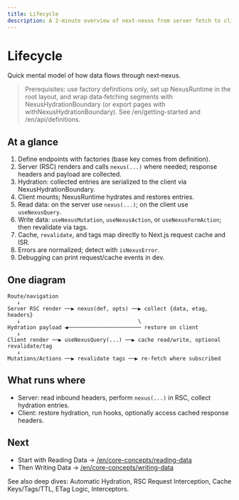```yaml
---
title: Lifecycle
description: A 2‑minute overview of next‑nexus from server fetch to client hydration, cache, and revalidation.
---
```


# Lifecycle

Quick mental model of how data flows through next‑nexus.

> Prerequisites: use factory definitions only, set up NexusRuntime in the root layout, and wrap data‑fetching segments with NexusHydrationBoundary (or export pages with withNexusHydrationBoundary). See /en/getting-started and /en/api/definitions.

## At a glance
1) Define endpoints with factories (base key comes from definition).
2) Server (RSC) renders and calls `nexus(...)` where needed; response headers and payload are collected.
3) Hydration: collected entries are serialized to the client via NexusHydrationBoundary.
4) Client mounts; NexusRuntime hydrates and restores entries.
5) Read data: on the server use `nexus(...)`; on the client use `useNexusQuery`.
6) Write data: `useNexusMutation`, `useNexusAction`, or `useNexusFormAction`; then revalidate via tags.
7) Cache, `revalidate`, and tags map directly to Next.js request cache and ISR.
8) Errors are normalized; detect with `isNexusError`.
9) Debugging can print request/cache events in dev.

## One diagram
```text path=null start=null
Route/navigation
   ↓
Server RSC render ──▶ nexus(def, opts) ──▶ collect {data, etag, headers}
   ↓                                     \
Hydration payload ◀─────────────────────── restore on client
   ↓
Client render ──▶ useNexusQuery(...) ──▶ cache read/write, optional revalidate/tag
   ↓
Mutations/Actions ──▶ revalidate tags ──▶ re-fetch where subscribed
```

## What runs where
- Server: read inbound headers, perform `nexus(...)` in RSC, collect hydration entries.
- Client: restore hydration, run hooks, optionally access cached response headers.

## Next
- Start with Reading Data → [/en/core-concepts/reading-data](/en/core-concepts/reading-data)
- Then Writing Data → [/en/core-concepts/writing-data](/en/core-concepts/writing-data)

See also deep dives: Automatic Hydration, RSC Request Interception, Cache Keys/Tags/TTL, ETag Logic, Interceptors.

